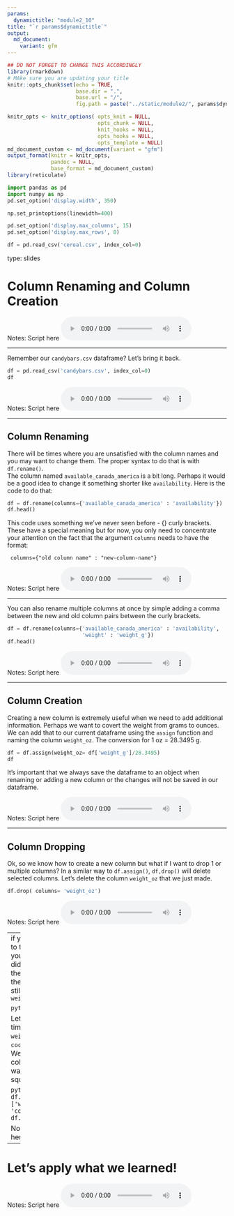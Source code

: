 ```yaml
---
params:
  dynamictitle: "module2_10"
title: "`r params$dynamictitle`"
output: 
  md_document:
    variant: gfm
---
```



```r
## DO NOT FORGET TO CHANGE THIS ACCORDINGLY 
library(rmarkdown)
# MAke sure you are updating your title 
knitr::opts_chunk$set(echo = TRUE,
                      base.dir = ".", 
                      base.url = "/",
                      fig.path = paste("../static/module2/", params$dynamictitle,"/", sep = ""))

knitr_opts <- knitr_options( opts_knit = NULL,
                             opts_chunk = NULL,
                             knit_hooks = NULL,
                             opts_hooks = NULL,
                             opts_template = NULL)
md_document_custom <- md_document(variant = "gfm")
output_format(knitr = knitr_opts,
              pandoc = NULL,
              base_format = md_document_custom)
library(reticulate)

```


```python
import pandas as pd
import numpy as np
pd.set_option('display.width', 350)

np.set_printoptions(linewidth=400)

pd.set_option('display.max_columns', 15)
pd.set_option('display.max_rows', 8)

df = pd.read_csv('cereal.csv', index_col=0)
```

type: slides

# Column Renaming and Column Creation


Notes: Script here
<html>
<audio controls >
  <source src="placeholder_audio.mp3" />
</audio></html>

---

Remember our `candybars.csv` dataframe?  Let's bring it back. 


```python
df = pd.read_csv('candybars.csv', index_col=0)
df
```

Notes: Script here
<html>
<audio controls >
  <source src="placeholder_audio.mp3" />
</audio></html>

---

## Column Renaming

There will be times where you are unsatisfied with the column names and you may want to change them.  The proper syntax to do that is with `df.rename()`.    
The column named `available_canada_america` is a bit long.  Perhaps it would be a good idea to change it something shorter like `availability`. 
Here is the code to do that:


```python

df = df.rename(columns={'available_canada_america' : 'availability'})
df.head()

```


This code uses something we've never seen before - {} curly brackets.
These have a special meaning but for now, you only need to concentrate your attention on the fact that the argument `columns` needs to have the format:

```
 columns={"old column name" : "new-column-name"}
```

Notes: Script here
<html>
<audio controls >
  <source src="placeholder_audio.mp3" />
</audio></html>

---

You can also rename multiple columns at once by simple adding a comma between the new and old column pairs between the curly brackets. 

```python
df = df.rename(columns={'available_canada_america' : 'availability',
                        'weight' : 'weight_g'})
df.head()
```


Notes: Script here
<html>
<audio controls >
  <source src="placeholder_audio.mp3" />
</audio></html>

---

## Column Creation 

Creating a new column is extremely useful when we need to add additional information.  Perhaps we want to covert the weight from grams to ounces.  We can add that to our current dataframe using the `assign` function and naming the column `weight_oz`. 
The conversion for 1 oz = 28.3495 g. 


```python
df = df.assign(weight_oz= df['weight_g']/28.3495)
df
```

It's important that we always save the dataframe to an object when renaming or adding a new column or the changes will not be saved in our dataframe.


Notes: Script here
<html>
<audio controls >
  <source src="placeholder_audio.mp3" />
</audio></html>

---

## Column Dropping 

Ok, so we know how to create a new column but what if I want to drop 1 or multiple columns?  In a similar way to `df.assign()`, `df,drop()` will delete selected columns.
Let's delete the column `weight_oz` that we just made. 


```python
df.drop( columns= 'weight_oz')

```



Notes: Script here
<html>
<audio controls >
  <source src="placeholder_audio.mp3" />
</audio></html>

---
if you scroll back to the last slide you'll notice we didn't save over the dataframe so the dataframe `df` still will contain `weight_oz`

```python
df.head()
```

Let's save it this time and remove `weight_oz` and `coconut` together. We put the columns we want to drop in square brackets. 

```python
df = df.drop(columns=['weight_oz', 'coconut'])
df.head()
```



Notes: Script here
<html>
<audio controls >
  <source src="placeholder_audio.mp3" />
</audio></html>

---

# Let’s apply what we learned!

Notes: Script here
<html>
<audio controls >
  <source src="placeholder_audio.mp3" />
</audio></html>
